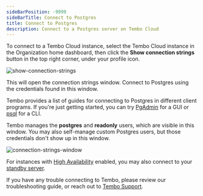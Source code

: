 ```yaml
---
sideBarPosition: -9999
sideBarTitle: Connect to Postgres
title: Connect to Postgres
description: Connect to a Postgres server on Tembo Cloud
---
```


To connect to a Tembo Cloud instance, select the Tembo Cloud instance in the Organization home dashboard, then click the **Show connection strings** button in the top right corner, under your profile icon.

![show-connection-strings](./show-connection-strings.png)

This will open the connection strings window. Connect to Postgres using the credentials found in this window.

Tembo provides a list of guides for connecting to Postgres in different client programs. If you're just getting started, you can try [PgAdmin](/docs/getting-started/quickstarts/database-clients-and-tools/pgadmin4) for a GUI or [psql](/docs/getting-started/quickstarts/database-clients-and-tools/libpq) for a CLI.

Tembo manages the **postgres** and **readonly** users, which are visible in this window. You may also self-manage custom Postgres users, but those credentials don't show up in this window.

![connection-strings-window](./connection-strings-window.png)

For instances with [High Availability](/docs/product/cloud/configuration-and-management/high-availability) enabled, you may also connect to your [standby server](/docs/product/cloud/configuration-and-management/read-from-standby).

If you have any trouble connecting to Tembo, please review our troubleshooting guide, or reach out to [Tembo Support](mailto:support@tembo.io).
